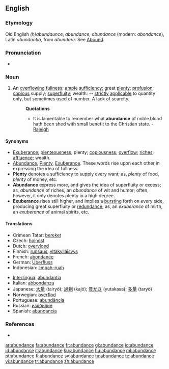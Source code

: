 {{wikipedia}}
==English==

===Etymology===
Old English ''(h)abundaunce'', ''abundance'', {{OF.}} ''abundance'' (modern: ''abondance''), Latin ''abundantia'', from ''abundare''. See [[Abound]].

===Pronunciation===
*{{audio|en-us-abundance.ogg|Audio (US)}}

===Noun===
{{en-noun}}
# An [[overflowing]] [[fullness]]; [[ample]] [[sufficiency]]; great [[plenty]]; [[profusion]]; [[copious]] supply; [[superfluity]]; wealth: -- [[strictly]] [[applicable]] to quantity only, but sometimes used of number. A lack of scarcity.
#:'''Quotations'''
#:*It is lamentable to remember what '''abundance''' of noble blood hath been shed with small benefit to the Christian state. - [[Raleigh]]

====Synonyms====
*[[Exuberance]]; [[plenteousness]]; plenty; [[copiousness]]; [[overflow]]; [[riches]]; [[affluence]]; wealth.
*[[Abundance]], [[Plenty]], [[Exuberance]]. These words rise upon each other in expressing the idea of fullness.
*'''Plenty''' denotes a sufficiency to supply every want; as, ''plenty'' of food, ''plenty'' of money, etc.
*'''Abundance''' express more, and gives the idea of superfluity or excess; as, ''abundance'' of riches, an ''abundance'' of wit and humor; often, however, it only denotes plenty in a high degree.
*'''Exuberance''' rises still higher, and implies a [[bursting]] forth on every side, producing great superfluity or [[redundance]]; as, an ''exuberance'' of mirth, an ''exuberance'' of animal spirits, etc.

====Translations====
{{trans-top|ample sufficiency}}
*Crimean Tatar: [[bereket]]
*Czech: [[hojnost]] {{f}}
*Dutch: [[overvloed]]
*Finnish: [[runsaus]], [[yltäkylläisyys]]
*French: [[abondance]]
*German: [[Überfluss]] {{m}}
*Indonesian: [[limpah-ruah]]
{{trans-mid}}
*[[Interlingua]]: [[abundantia]]
*Italian: [[abbondanza]]
*Japanese: [[大量]] (tairyō); [[過剰]] (kajō); [[豊かさ]] (yutakasa); [[多量]] (taryō)
*Norwegian: [[overflod]] {{c}}
*Portuguese: [[abundância]] {{f}}
*Russian: [[изобилие]] {{n}}
*Spanish: [[abundancia]]
{{trans-bottom}}

===References===
*{{R:1913}}

[[ar:abundance]]
[[fa:abundance]]
[[fr:abundance]]
[[gl:abundance]]
[[io:abundance]]
[[id:abundance]]
[[it:abundance]]
[[ku:abundance]]
[[hu:abundance]]
[[ml:abundance]]
[[pt:abundance]]
[[fi:abundance]]
[[sv:abundance]]
[[ta:abundance]]
[[te:abundance]]
[[vi:abundance]]
[[tr:abundance]]
[[zh:abundance]]